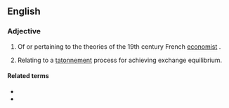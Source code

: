 ==English==

===Adjective===
{{en-adj}}

# {{context|economics|lang=en}} Of or pertaining to the theories of the 19th century French [[economist]] {{w|Léon Walras}}.
# {{context|economics|lang=en}} Relating to a [[tatonnement]] process for achieving exchange equilibrium.

====Related terms====
*{{w|Walrasian auction}}
*{{w|Walras' law}}
